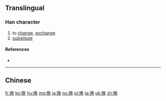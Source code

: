 {{also|換}}
==Translingual==

===Han character===
{{Han char|rn=64|rad=手|as=07|sn=10|four=|canj=手弓月大 (QNBK), X手弓月大 (XQNBK)|ids=⿰扌奂}}

# to [[change]], [[exchange]]
# [[substitute]]

====References====
* {{Han ref|kx=0434.241|hdz=31886.040|uh=6362|ud=25442}}

----

==Chinese==
{{zh-see|換}}

[[fr:换]]
[[ko:换]]
[[hu:换]]
[[mg:换]]
[[ja:换]]
[[no:换]]
[[pl:换]]
[[ta:换]]
[[uk:换]]
[[zh:换]]